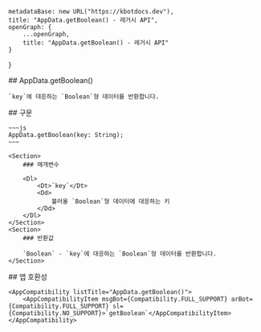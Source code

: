 
    metadataBase: new URL("https://kbotdocs.dev"),
    title: "AppData.getBoolean() - 레거시 API",
    openGraph: {
        ...openGraph,
        title: "AppData.getBoolean() - 레거시 API"
    }
}

<Section>
    ## AppData.getBoolean()

    `key`에 대응하는 `Boolean`형 데이터를 반환합니다.
</Section>
<Section>
    ## 구문

    ~~~js
    AppData.getBoolean(key: String);
    ~~~

    <Section>
        ### 매개변수

        <Dl>
            <Dt>`key`</Dt>
            <Dd>
                불러올 `Boolean`형 데이터에 대응하는 키
            </Dd>
        </Dl>
    </Section>
    <Section>
        ### 반환값

        `Boolean` - `key`에 대응하는 `Boolean`형 데이터를 반환합니다.
    </Section>
</Section>
<Section>
    ## 앱 호환성

    <AppCompatibility listTitle="AppData.getBoolean()">
        <AppCompatibilityItem msgBot={Compatibility.FULL_SUPPORT} arBot={Compatibility.FULL_SUPPORT} sl={Compatibility.NO_SUPPORT}>`getBoolean`</AppCompatibilityItem>
    </AppCompatibility>
</Section>